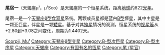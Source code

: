 {{Starbox short |
| name=尾宿一
| epoch=[[J2000.0|J2000.0]]
| constell=[[天蝎座|天蝎座]]
| 星官 = [[尾宿|尾宿]] [[:Category:尾_(星官)|尾]]
| ra=16<sup>h</sup>51<sup>m</sup>52.2<sup>s</sup>
| dec=−38°02′51″
| spectral=B1.5V+B6.5V
| appmag_v=+3.00
| dist_ly=822 ± 248
| dist_pc=252 ± 76
| names=Denebakrab, [[Harvard_Revised_catalogue|HR]] 6247, [[Henry_Draper_Catalogue|HD]] 151890, [[Bonner_Durchmusterung|CD]]−37°11033, [[Fifth_Fundamental_Catalogue|FK5]] 1439, [[Hipparcos_catalogue|HIP]] 82514, [[Smithsonian_Astrophysical_Observatory_catalogue|SAO]] 208102, GC 22677
}}



'''尾宿一'''（天蝎座μ¹，μ¹Sco）是天蝎座的一个恒星系统，距离[[地球|地球]]约822[[光年|光年]]。

尾宿一是一个[[天琴座β型变星|天琴座β型]][[食双星|食双星]]系统。两颗成员星都是蓝白[[恒星分类|B型]]恒星，其中主星是一颗亚巨星，伴星是一颗[[矮星|矮星]]。基于对其[[掩星|掩星]]情况的观测，恒星系统的[[视星等|视星等]]从+2.80到+3.08之间变化，周期为1.4402天。

{{Var-star-stub}}
{{天蝎座恒星}}
{{星官|尾宿|9|4}}
[[Category:拜耳天体|Scorpii, Mu¹]]
[[Category:天琴座β型变星|Category:天琴座β型变星]]
[[Category:B-型次巨星|Category:B-型次巨星]]
[[Category:B-型主序星|Category:B-型主序星]]
[[Category:天蝎座|Category:天蝎座]]
[[Category:有固有名的恆星|Category:有固有名的恆星]]
[[Category:尾_(星官)|Category:尾 (星官)]]